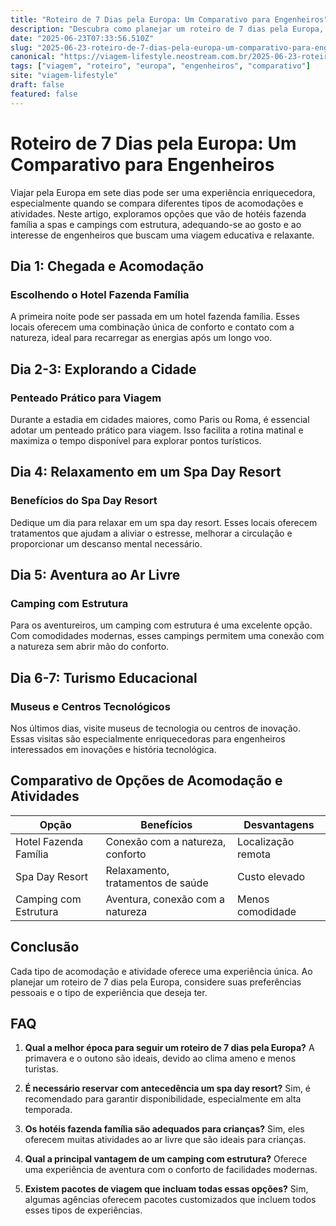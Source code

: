 ```yaml
---
title: "Roteiro de 7 Dias pela Europa: Um Comparativo para Engenheiros"
description: "Descubra como planejar um roteiro de 7 dias pela Europa, comparando destinos e experiências, desde hotéis fazenda família a spas e campings."
date: "2025-06-23T07:33:56.510Z"
slug: "2025-06-23-roteiro-de-7-dias-pela-europa-um-comparativo-para-engenheiros"
canonical: "https://viagem-lifestyle.neostream.com.br/2025-06-23-roteiro-de-7-dias-pela-europa-um-comparativo-para-engenheiros"
tags: ["viagem", "roteiro", "europa", "engenheiros", "comparativo"]
site: "viagem-lifestyle"
draft: false
featured: false
---
```


# Roteiro de 7 Dias pela Europa: Um Comparativo para Engenheiros

Viajar pela Europa em sete dias pode ser uma experiência enriquecedora, especialmente quando se compara diferentes tipos de acomodações e atividades. Neste artigo, exploramos opções que vão de hotéis fazenda família a spas e campings com estrutura, adequando-se ao gosto e ao interesse de engenheiros que buscam uma viagem educativa e relaxante.

## Dia 1: Chegada e Acomodação

### Escolhendo o Hotel Fazenda Família

A primeira noite pode ser passada em um hotel fazenda família. Esses locais oferecem uma combinação única de conforto e contato com a natureza, ideal para recarregar as energias após um longo voo.

## Dia 2-3: Explorando a Cidade

### Penteado Prático para Viagem

Durante a estadia em cidades maiores, como Paris ou Roma, é essencial adotar um penteado prático para viagem. Isso facilita a rotina matinal e maximiza o tempo disponível para explorar pontos turísticos.

## Dia 4: Relaxamento em um Spa Day Resort

### Benefícios do Spa Day Resort

Dedique um dia para relaxar em um spa day resort. Esses locais oferecem tratamentos que ajudam a aliviar o estresse, melhorar a circulação e proporcionar um descanso mental necessário.

## Dia 5: Aventura ao Ar Livre

### Camping com Estrutura

Para os aventureiros, um camping com estrutura é uma excelente opção. Com comodidades modernas, esses campings permitem uma conexão com a natureza sem abrir mão do conforto.

## Dia 6-7: Turismo Educacional

### Museus e Centros Tecnológicos

Nos últimos dias, visite museus de tecnologia ou centros de inovação. Essas visitas são especialmente enriquecedoras para engenheiros interessados em inovações e história tecnológica.

## Comparativo de Opções de Acomodação e Atividades

| Opção | Benefícios | Desvantagens |
|-------|------------|--------------|
| Hotel Fazenda Família | Conexão com a natureza, conforto | Localização remota |
| Spa Day Resort | Relaxamento, tratamentos de saúde | Custo elevado |
| Camping com Estrutura | Aventura, conexão com a natureza | Menos comodidade |

## Conclusão

Cada tipo de acomodação e atividade oferece uma experiência única. Ao planejar um roteiro de 7 dias pela Europa, considere suas preferências pessoais e o tipo de experiência que deseja ter.

## FAQ

1. **Qual a melhor época para seguir um roteiro de 7 dias pela Europa?**
   A primavera e o outono são ideais, devido ao clima ameno e menos turistas.

2. **É necessário reservar com antecedência um spa day resort?**
   Sim, é recomendado para garantir disponibilidade, especialmente em alta temporada.

3. **Os hotéis fazenda família são adequados para crianças?**
   Sim, eles oferecem muitas atividades ao ar livre que são ideais para crianças.

4. **Qual a principal vantagem de um camping com estrutura?**
   Oferece uma experiência de aventura com o conforto de facilidades modernas.

5. **Existem pacotes de viagem que incluam todas essas opções?**
   Sim, algumas agências oferecem pacotes customizados que incluem todos esses tipos de experiências.
